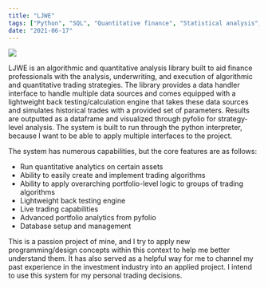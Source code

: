 ```yaml
---
title: "LJWE"
tags: ["Python", "SQL", "Quantitative finance", "Statistical analysis", "Trading", "Algorithmic trading", "Investment analysis", "Portfolio management"]
date: "2021-06-17"
---
```


![](./ljwe.png)

LJWE is an algorithmic and quantitative analysis library built to aid finance professionals with the analysis, underwriting, and execution of algorithmic and quantitative trading strategies. The library provides a data handler interface to handle multiple data sources and comes equipped with a lightweight back testing/calculation engine that takes these data sources and simulates historical trades with a provided set of parameters. Results are outputted as a dataframe and visualized through pyfolio for strategy-level analysis. The system is built to run through the python interpreter, because I want to be able to apply multiple interfaces to the project.

The system has numerous capabilities, but the core features are as follows:

* Run quantitative analytics on certain assets
* Ability to easily create and implement trading algorithms
* Ability to apply overarching portfolio-level logic to groups of trading algorithms
* Lightweight back testing engine
* Live trading capabilities
* Advanced portfolio analytics from pyfolio
* Database setup and management

This is a passion project of mine, and I try to apply new programming/design concepts within this context to help me better understand them. It has also served as a helpful way for me to channel my past experience in the investment industry into an applied project. I intend to use this system for my personal trading decisions.
